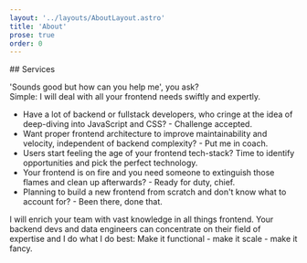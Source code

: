 ```yaml
---
layout: '../layouts/AboutLayout.astro'
title: 'About'
prose: true
order: 0
---
```





<Portrait />

<div class="animate-delay-[600ms] animate-stagger-[1.5s_+_500ms]">
<div class="index-[0] animate-fade">
  <Availability client:only="svelte" />
</div>

<div class="index-[1] animate-fade-up">
  <Background />
</div>

<div class="index-[2] animate-fade-up">
  <Philosophy />
</div>

<div class="index-[3] animate-fade-up">
  <Teamwork />
</div>

<div class="index-[4] animate-fade-up check">
## <IconBrain /> Services

'Sounds good but how can you help me', you ask?<br />
Simple: I will deal with all your frontend needs swiftly and expertly.

- Have a lot of backend or fullstack developers, who cringe at the idea of deep-diving into
  JavaScript and CSS? - Challenge accepted.
- Want proper frontend architecture to improve maintainability and velocity, independent of backend
  complexity? - Put me in coach.
- Users start feeling the age of your frontend tech-stack? Time to identify opportunities and
  pick the perfect technology.
- Your frontend is on fire and you need someone to extinguish those flames and clean up
  afterwards? - Ready for duty, chief.
- Planning to build a new frontend from scratch and don't know what to account for? - Been there,
  done that.

I will enrich your team with vast knowledge in all things frontend. Your backend devs and data
engineers can concentrate on their field of expertise and I do what I do best: Make it functional -
make it scale - make it fancy.

</div>
</div>
